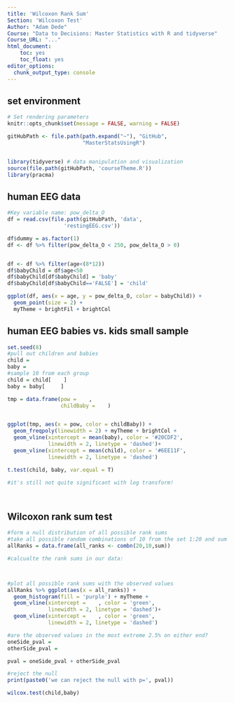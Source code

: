 ```yaml
---
title: 'Wilcoxon Rank Sum'
Section: 'Wilcoxon Test'
Author: "Adam Dede"
Course: "Data to Decisions: Master Statistics with R and tidyverse"
Course_URL: "..." 
html_document:
    toc: yes
    toc_float: yes
editor_options:
  chunk_output_type: console
---
```



## set environment

```r

# Set rendering parameters
knitr::opts_chunk$set(message = FALSE, warning = FALSE)

gitHubPath <- file.path(path.expand("~"), "GitHub", 
                        "MasterStatsUsingR")


library(tidyverse) # data manipulation and visualization
source(file.path(gitHubPath, 'courseTheme.R'))
library(pracma)

```

## human EEG data 

```r

#Key variable name: pow_delta_O
df = read.csv(file.path(gitHubPath, 'data',
                  'restingEEG.csv'))

df$dummy = as.factor(1) 
df <- df %>% filter(pow_delta_O < 250, pow_delta_O > 0)


df <- df %>% filter(age<(8*12))
df$babyChild = df$age<50
df$babyChild[df$babyChild] = 'baby'
df$babyChild[df$babyChild=='FALSE'] = 'child'

ggplot(df, aes(x = age, y = pow_delta_O, color = babyChild)) + 
  geom_point(size = 2) + 
  myTheme + brightFil + brightCol 


```

## human EEG babies vs. kids small sample

```r

set.seed(8)
#pull out children and babies
child = 
baby = 
#sample 10 from each group 
child = child[    ]
baby = baby[     ]

tmp = data.frame(pow =    ,
                 childBaby =    )


ggplot(tmp, aes(x = pow, color = childBaby)) + 
  geom_freqpoly(linewidth = 2) + myTheme + brightCol + 
  geom_vline(xintercept = mean(baby), color = '#20CDF2', 
             linewidth = 2, linetype = 'dashed')+ 
  geom_vline(xintercept = mean(child), color = '#6EE11F', 
             linewidth = 2, linetype = 'dashed')

t.test(child, baby, var.equal = T)

#it's still not quite significant with log transform! 




```

## Wilcoxon rank sum test

```r

#form a null distribution of all possible rank sums
#take all possible random combinations of 10 from the set 1:20 and sum them:
allRanks = data.frame(all_ranks <- combn(20,10,sum)) 

#calcualte the rank sums in our data: 



#plot all possible rank sums with the observed values
allRanks %>% ggplot(aes(x = all_ranks)) + 
  geom_histogram(fill = 'purple') + myTheme + 
  geom_vline(xintercept =    , color = 'green', 
             linewidth = 2, linetype = 'dashed')+ 
  geom_vline(xintercept =    , color = 'green', 
             linewidth = 2, linetype = 'dashed')

#are the observed values in the most extreme 2.5% on either end? 
oneSide_pval = 
otherSide_pval =

pval = oneSide_pval + otherSide_pval

#reject the null
print(paste0('we can reject the null with p=', pval))

wilcox.test(child,baby)

```

